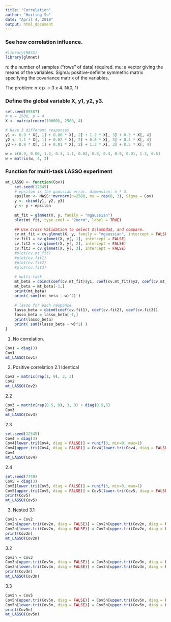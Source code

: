 ```yaml
---
title: "Correlation"
author: "Huiting Su"
date: "April 4, 2018"
output: html_document
---
```


### See how correlation influence. 

```r
#library(MASS)
library(glmnet)
```

n: the number of samples ("rows" of data) required.
mu: a vector giving the means of the variables.
Sigma: positive-definite symmetric matrix specifying the covariance matrix of the variables.

The problem: n x p -> 3 x 4. N(0, 1)


### Define the global variable X, y1, y2, y3.
```r
set.seed(65587)
# n = 2500, p = 4 
X <- matrix(rnorm(10000), 2500, 4)

# Have 3 different responses
y1 <- 0.9 * X[, 1] + 0.00 * X[, 2] + 1.2 * X[, 3] + 0.3 * X[, 4]
y2 <- 1.1 * X[, 1] + 0.02 * X[, 2] + 0.8 * X[, 3] + 0.4 * X[, 4]
y3 <- 0.9 * X[, 1] + 0.01 * X[, 2] + 1.3 * X[, 3] + 0.5 * X[, 4]

w = c(0.9, 0.00, 1.2, 0.3, 1.1, 0.02, 0.8, 0.4, 0.9, 0.01, 1.3, 0.5)
w = matrix(w, 4, 3)
```

### Function for multi-task LASSO experiment
```r
mt_LASSO <- function(Cov){
    set.seed(12345)
    # epsilon is the gaussian error. dimension: n * 3. 
    epsilon <- MASS::mvrnorm(n=2500, mu = rep(0, 3), Sigma = Cov)
    y <- cbind(y1, y2, y3)  
    y <- y + epsilon
    
    mt_fit = glmnet(X, y, family = "mgaussian")
    plot(mt_fit, type.coef = "2norm", label = TRUE)
    
    ## Use Cross Validation to select $\lambda$, and compare.
    cv.mt_fit = cv.glmnet(X, y, family = "mgaussian", intercept = FALSE)
    cv.fit1 = cv.glmnet(X, y[, 1], intercept = FALSE)
    cv.fit2 = cv.glmnet(X, y[, 2], intercept = FALSE)
    cv.fit3 = cv.glmnet(X, y[, 3], intercept = FALSE)
    #plot(cv.mt_fit)
    #plot(cv.fit1)
    #plot(cv.fit2)
    #plot(cv.fit3)
    
    # multi-task
    mt_beta = cbind(coef(cv.mt_fit)$y1, coef(cv.mt_fit)$y2, coef(cv.mt_fit)$y3)
    mt_beta = mt_beta[-1,]
    print(mt_beta)
    print( sum((mt_beta - w)^2) )
    
    # lasso for each response
    lasso_beta = cbind(coef(cv.fit1), coef(cv.fit2), coef(cv.fit3))
    lasso_beta = lasso_beta[-1,]
    print(lasso_beta)
    print( sum((lasso_beta - w)^2) )
}
```




1. No correlation.
```r
Cov1 = diag(3)
Cov1
mt_LASSO(Cov1)
```

2. Positive correlation
2.1 Identical
```r
Cov2 = matrix(rep(1, 9), 3, 3) 
Cov2
mt_LASSO(Cov2)
```
2.2 
```r
Cov3 = matrix(rep(0.5, 9), 3, 3) + diag(0.5,3) 
Cov3
mt_LASSO(Cov3)
```

2.3
```r
set.seed(12345)
Cov4 = diag(3) 
Cov4[lower.tri(Cov4, diag = FALSE)] = runif(3, min=0, max=1)
Cov4[upper.tri(Cov4, diag = FALSE)] = Cov4[lower.tri(Cov4, diag = FALSE)]
Cov4
mt_LASSO(Cov4)
```

2.4
```r
set.seed(7749)
Cov5 = diag(3) 
Cov5[lower.tri(Cov5, diag = FALSE)] = runif(3, min=0, max=1)
Cov5[upper.tri(Cov5, diag = FALSE)] = Cov5[lower.tri(Cov5, diag = FALSE)]
print(Cov5)
mt_LASSO(Cov5)
```

3. Nested
3.1 
```r
Cov2n = Cov2
Cov2n[upper.tri(Cov2n, diag = FALSE)] = Cov2n[upper.tri(Cov2n, diag = FALSE)] * c(1/3, -1/3, 1/3)
Cov2n[lower.tri(Cov2n, diag = FALSE)] = Cov2n[upper.tri(Cov2n, diag = FALSE)]
print(Cov2n)
mt_LASSO(Cov2n)
```

3.2 
```r
Cov3n = Cov3
Cov3n[upper.tri(Cov3n, diag = FALSE)] = Cov3n[upper.tri(Cov3n, diag = FALSE)] * c(1, -1, 1)
Cov3n[lower.tri(Cov3n, diag = FALSE)] = Cov3n[upper.tri(Cov3n, diag = FALSE)]
print(Cov3n)
mt_LASSO(Cov3n)
```

3.3 
```r
Cov5n = Cov5
Cov5n[upper.tri(Cov5n, diag = FALSE)] = Cov5n[upper.tri(Cov5n, diag = FALSE)] * c(1, -1, 1)
Cov5n[lower.tri(Cov5n, diag = FALSE)] = Cov5n[upper.tri(Cov5n, diag = FALSE)]
print(Cov5n)
mt_LASSO(Cov5n)
```





